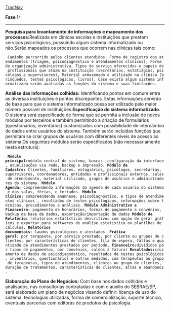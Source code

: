 [[TracNav]]

'''Fase 1:'''

----
'''Pesquisa para levantamento de informações e mapeamento dos processos: '''Realizada em clínicas escolas e instituições que prestam serviços psicológicos, possuindo algum sistema informatizado ou não.Serão mapeados os processos que ocorrem nas clínicas tais como:

  Caminho percorrido pelos clientes atendidos; Forma de registro dos atendimentos (triagem, psicodiagnóstico e atendimentos clínicos), Forma de organização administrativa, Tipos de serviço oferecidos e papeis de profissionais que atuam na instituição (secretárias, estatiágios, psicólogos e supervisores), Material armazenado e utilizado na clínica (brinquedos, testes psicológicos, livros). Caso exista algum sistema informatizado serão avaliadas as funções do sistema e suas limitações.

'''Análise das informações colhidas:''' Identificando pontos em comum entre as diversas instituições e pontos discrepantes. Estas informações servirão de base para que o sistema informatizado possa ser utilizado pelo maior número possível de instituições.'''Especificação do sistema informatizado'''. O sistema será especificado de forma que se permita a inclusão de novos módulos por terceiros e também permitindo a criação de formulários (questionários, inventários) customizados com possibilidade de intercâmbio de dados entre usuários do sistema. Também serão incluídas funções que permitam se criar grupos de usuários com diferentes níveis de acesso ao sistema.Os seguintes módulos serão especificados (não necessariamente nesta estrutura):

  '''Módulo principal: '''módulo central do sistema, buscas ,configuração da interface, atualizações via rede, backup e impressão. '''Módulo de Cadastro:''' Clientes, familiares, estagiários, psicólogos, secretárias, supervisores, coordenadores, entidades e profissionais externos, salas de atendimento, material utilizado, grupos de usuários e administradores do sistema. '''Módulo Agenda:''' compreendendo informações da agenda de cada usuário do sistema e das salas, férias, e feriados. '''Módulo Clínico:''' compreendendo anamnese, psicodiagnóstico, e tipos de atendimentos clínicos , resultados de testes psicológicos, informações sobre técnicas, procedimentos e análises. '''Módulo Administrativo e Financeiro:''' pagamento de honorários, formas de pagamento e convênios, backup da base de dados, exportação/importação de dados '''Módulo de Relatório:''' relatórios estatísticos descritivos com opção de gerar gráficos e exportar para softwares de análise estatística ou planilhas de cálculos. '''Relatórios documentais''': laudos psicológicos e atestados. '''Prática geral:''' por terapeuta, por serviço prestado, por cliente ou grupos de clientes, por características de clientes, fila de espera, faltas e quantidade de atendimentos prestados por período. '''Financeiro: '''divididos por tipos de pagamentos, por convênios, saldos à faturar '''Resultados: '''cruzamento de dados de psicodiagnóstico, resultados de testes psicológicos, inventários, questionários e outras medidas, com terapeutas ou grupo de terapeutas, tipos de atendimentos, clientes ou grupo de clientes, duração de tratamentos, características de clientes, altas e abandonos.

'''Elaboração do Plano de Negócios:''' Com base nos dados colhidos e analisados, nas consultorias contratadas e com o auxílio do SEBRAE/SP, será elaborado um plano de negócios visando definir: licença de uso do sistema, tecnologias utilizadas, forma de comercialização, suporte técnico, eventuais parcerias com editoras de produtos de psicologia.